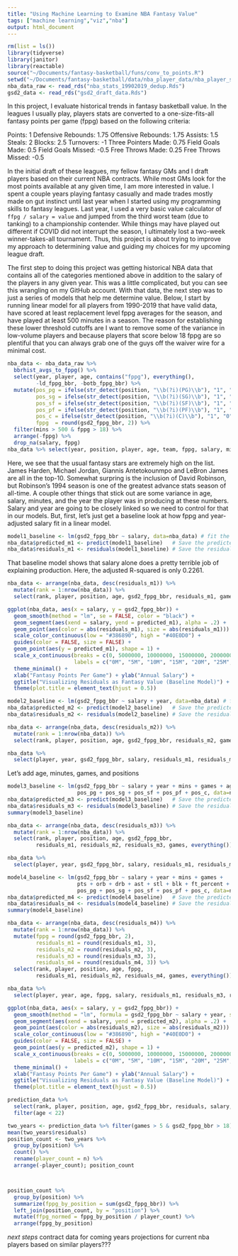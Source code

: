 ```yaml
---
title: "Using Machine Learning to Examine NBA Fantasy Value"
tags: ["machine learning","viz","nba"]
output: html_document
---
```


```r
rm(list = ls())
library(tidyverse)
library(janitor)
library(reactable)
source("~/Documents/fantasy-basketball/funs/conv_to_points.R")
setwd("~/Documents/fantasy-basketball/data/nba_player_data/nba_player_season/")
nba_data_raw <- read_rds("nba_stats_19902019_dedup.Rds")
gsd2_data <- read_rds("gsd2_draft_data.Rds")
```

In this project, I evaluate historical trends in fantasy basketball value. In the leagues I usually play, players stats are converted to a one-size-fits-all fantasy points per game (fppg) based on the following criteria: 

Points: 1
Defensive Rebounds: 1.75
Offensive Rebounds: 1.75
Assists: 1.5
Steals: 2
Blocks: 2.5
Turnovers: -1
Three Pointers Made: 0.75
Field Goals Made: 0.5
Field Goals Missed: -0.5
Free Throws Made: 0.25
Free Throws Missed: -0.5

In the initial draft of these leagues, my fellow fantasy GMs and I draft players based on their current NBA contracts. While most GMs look for the most points available at any given time, I am more interested in value. I spent a couple years playing fantasy casually and made trades mostly made on gut instinct until last year when I started using my programming skills to fantasy leagues. Last year, I used a very basic value calculator of `ffpg / salary = value` and jumped from the third worst team (due to tanking) to a championship contender. While things may have played out different if COVID did not interrupt the season, I ultimately lost a two-week winner-takes-all tournament. Thus, this project is about trying to improve my approach to determining value and guiding my choices for my upcoming league draft. 

The first step to doing this project was getting historical NBA data that contains all of the categories mentioned above in addition to the salary of the players in any given year. This was a little complicated, but you can see this wrangling on my GitHub account. With that data, the next step was to just a series of models that help me determine value. Below, I start by running linear model for all players from 1990-2019 that have valid data, have scored at least replacement level fppg averages for the season, and have played at least 500 minutes in a season. The reason for establishing these lower threshold cutoffs are I want to remove some of the variance in low-volume players and because players that score below 18 fppg are so plentiful that you can always grab one of the guys off the waiver wire for a minimal cost. 

```r
nba_data <- nba_data_raw %>% 
  bbrhist_avgs_to_fppg() %>% 
  select(year, player, age, contains("fppg"), everything(), 
         -ld_fppg_bbr, -botb_fppg_bbr) %>%
  mutate(pos_pg = ifelse(str_detect(position, "\\b(?i)(PG)\\b"), "1", "0"),
         pos_sg = ifelse(str_detect(position, "\\b(?i)(SG)\\b"), "1", "0"),
         pos_sf = ifelse(str_detect(position, "\\b(?i)(SF)\\b"), "1", "0"),
         pos_pf = ifelse(str_detect(position, "\\b(?i)(PF)\\b"), "1", "0"),
         pos_c = ifelse(str_detect(position, "\\b(?i)(C)\\b"), "1", "0"),
         fppg  = round(gsd2_fppg_bbr, 2)) %>%
  filter(mins > 500 & fppg > 18) %>% 
  arrange(-fppg) %>% 
  drop_na(salary, fppg)
nba_data %>% select(year, position, player, age, team, fppg, salary, mins)
```

Here, we see that the usual fantasy stars are extremely high on the list. James Harden, Michael Jordan, Giannis Antetokounmpo and LeBron James are all in the top-10. Somewhat surpring is the inclusion of David Robinson, but Robinson's 1994 season is one of the greatest advance stats season of all-time. A couple other things that stick out are some variance in age, salary, minutes, and the year the player was in producing at these numbers. Salary and year are going to be closely linked so we need to control for that in our models. But, first, let's just get a baseline look at how fppg and year-adjusted salary fit in a linear model.
```r
model1_baseline <- lm(gsd2_fppg_bbr ~ salary, data=nba_data) # fit the model
nba_data$predicted_m1 <- predict(model1_baseline)   # Save the predicted values
nba_data$residuals_m1 <- residuals(model1_baseline) # Save the residual values
```

That baseline model shows that salary alone does a pretty terrible job of explaining production. Here, the adjusted R-squared is only 0.2261. 

```r
nba_data <- arrange(nba_data, desc(residuals_m1)) %>%
  mutate(rank = 1:nrow(nba_data)) %>% 
  select(rank, player, position, age, gsd2_fppg_bbr, residuals_m1, games, everything())

ggplot(nba_data, aes(x = salary, y = gsd2_fppg_bbr)) +
  geom_smooth(method = "lm", se = FALSE, color = "black") +      
  geom_segment(aes(xend = salary, yend = predicted_m1), alpha = .2) +   
  geom_point(aes(color = abs(residuals_m1), size = abs(residuals_m1))) +  
  scale_color_continuous(low = "#386890", high = "#40E0D0") +     
  guides(color = FALSE, size = FALSE) +                             
  geom_point(aes(y = predicted_m1), shape = 1) + 
  scale_x_continuous(breaks = c(0, 5000000, 10000000, 15000000, 20000000, 25000000, 30000000, 35000000),
                     labels = c("0M", "5M", "10M", "15M", "20M", "25M", "30M", "35M")) +
  theme_minimal() + 
  xlab("Fantasy Points Per Game") + ylab("Annual Salary") +
  ggtitle("Visualizing Residuals as Fantasy Value (Baseline Model)") + 
  theme(plot.title = element_text(hjust = 0.5))
```

```r
model2_baseline <- lm(gsd2_fppg_bbr ~ salary + year, data=nba_data) # fit the model
nba_data$predicted_m2 <- predict(model2_baseline)   # Save the predicted values
nba_data$residuals_m2 <- residuals(model2_baseline) # Save the residual values

nba_data <- arrange(nba_data, desc(residuals_m2)) %>%
  mutate(rank = 1:nrow(nba_data)) %>% 
  select(rank, player, position, age, gsd2_fppg_bbr, residuals_m2, games, everything())

nba_data %>% 
  select(player, year, gsd2_fppg_bbr, salary, residuals_m1, residuals_m2)
```

Let's add age, minutes, games, and positions

```r
model3_baseline <- lm(gsd2_fppg_bbr ~ salary + year + mins + games + age +
                      pos_pg + pos_sg + pos_sf + pos_pf + pos_c, data=nba_data) # fit the model
nba_data$predicted_m3 <- predict(model3_baseline)   # Save the predicted values
nba_data$residuals_m3 <- residuals(model3_baseline) # Save the residual values
summary(model3_baseline)
```
```r
nba_data <- arrange(nba_data, desc(residuals_m3)) %>%
  mutate(rank = 1:nrow(nba_data)) %>% 
  select(rank, player, position, age, gsd2_fppg_bbr, 
         residuals_m1, residuals_m2, residuals_m3, games, everything())

nba_data %>% 
  select(player, year, gsd2_fppg_bbr, salary, residuals_m1, residuals_m2, residuals_m3)
```

```r
model4_baseline <- lm(gsd2_fppg_bbr ~ salary + year + mins + games + 
                      pts + orb + drb + ast + stl + blk + ft_percent + fg_percent +
                      pos_pg + pos_sg + pos_sf + pos_pf + pos_c, data=nba_data) # fit the model
nba_data$predicted_m4 <- predict(model4_baseline)   # Save the predicted values
nba_data$residuals_m4 <- residuals(model4_baseline) # Save the residual values
summary(model4_baseline)
```

```r
nba_data <- arrange(nba_data, desc(residuals_m4)) %>%
  mutate(rank = 1:nrow(nba_data)) %>% 
  mutate(fppg = round(gsd2_fppg_bbr, 2),
         residuals_m1 = round(residuals_m1, 3),
         residuals_m2 = round(residuals_m2, 3),
         residuals_m3 = round(residuals_m3, 3),
         residuals_m4 = round(residuals_m4, 3)) %>% 
  select(rank, player, position, age, fppg, 
         residuals_m1, residuals_m2, residuals_m4, games, everything())

nba_data %>% 
  select(player, year, age, fppg, salary, residuals_m1, residuals_m3, residuals_m4)
```



```r


ggplot(nba_data, aes(x = salary, y = gsd2_fppg_bbr)) +
  geom_smooth(method = "lm", formula = gsd2_fppg_bbr ~ salary + year, se = FALSE, color = "black") +      
  geom_segment(aes(xend = salary, yend = predicted_m2), alpha = .2) +   
  geom_point(aes(color = abs(residuals_m2), size = abs(residuals_m2))) +  
  scale_color_continuous(low = "#386890", high = "#40E0D0") +     
  guides(color = FALSE, size = FALSE) +                             
  geom_point(aes(y = predicted_m2), shape = 1) + 
  scale_x_continuous(breaks = c(0, 5000000, 10000000, 15000000, 20000000, 25000000, 30000000, 35000000),
                     labels = c("0M", "5M", "10M", "15M", "20M", "25M", "30M", "35M")) +
  theme_minimal() + 
  xlab("Fantasy Points Per Game") + ylab("Annual Salary") +
  ggtitle("Visualizing Residuals as Fantasy Value (Baseline Model)") + 
  theme(plot.title = element_text(hjust = 0.5))
```












```r
prediction_data %>% 
  select(rank, player, position, age, gsd2_fppg_bbr, residuals, salary, year, everything()) %>% 
  filter(age < 22)
```

```r
two_years <- prediction_data %>% filter(games > 5 & gsd2_fppg_bbr > 18)
mean(two_years$residuals)
position_count <- two_years %>% 
  group_by(position) %>%
  count() %>% 
  rename(player_count = n) %>% 
  arrange(-player_count); position_count



position_count %>%  
  group_by(position) %>%
  summarize(fppg_by_position = sum(gsd2_fppg_bbr)) %>% 
  left_join(position_count, by = "position") %>% 
  mutate(ffpg_normed = fppg_by_position / player_count) %>% 
  arrange(fppg_by_position)
```

*next steps* 
contract data for coming years 
projections for current nba players based on similar players???






















